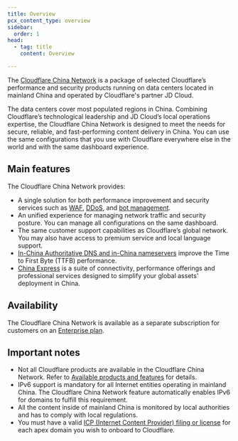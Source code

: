 ```yaml
---
title: Overview
pcx_content_type: overview
sidebar:
  order: 1
head:
  - tag: title
    content: Overview

---
```


The [Cloudflare China Network](https://www.cloudflare.com/china-network/) is a package of selected Cloudflare’s performance and security products running on data centers located in mainland China and operated by Cloudflare's partner JD Cloud.

The data centers cover most populated regions in China. Combining Cloudflare’s technological leadership and JD Cloud’s local operations expertise, the Cloudflare China Network is designed to meet the needs for secure, reliable, and fast-performing content delivery in China. You can use the same configurations that you use with Cloudflare everywhere else in the world and with the same dashboard experience.

## Main features

The Cloudflare China Network provides:

* A single solution for both performance improvement and security services such as [WAF](/waf/), [DDoS](/ddos-protection/), and [bot management](/bots/).
* An unified experience for managing network traffic and security posture. You can manage all configurations on the same dashboard.
* The same customer support capabilities as Cloudflare’s global network. You may also have access to premium service and local language support.
* [In-China Authoritative DNS and in-China nameservers](/china-network/concepts/china-dns/) improve the Time to First Byte (TTFB) performance.
* [China Express](/china-network/concepts/china-express) is a suite of connectivity, performance offerings and professional services designed to simplify your global assets' deployment in China.

## Availability

The Cloudflare China Network is available as a separate subscription for customers on an [Enterprise plan](https://www.cloudflare.com/plans/enterprise/).

## Important notes

* Not all Cloudflare products are available in the Cloudflare China Network. Refer to [Available products and features](/china-network/reference/available-products/) for details.
* IPv6 support is mandatory for all Internet entities operating in mainland China. The Cloudflare China Network feature automatically enables IPv6 for domains to fulfill this requirement.
* All the content inside of mainland China is monitored by local authorities and has to comply with local regulations.
* You must have a valid [ICP (Internet Content Provider) filing or license](/china-network/concepts/icp/) for each apex domain you wish to onboard to Cloudflare.
